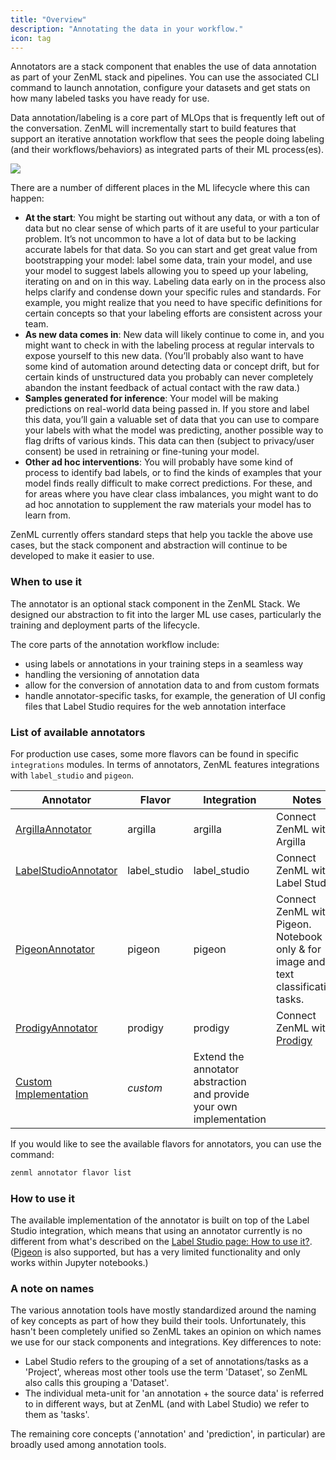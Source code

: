 ```yaml
---
title: "Overview"
description: "Annotating the data in your workflow."
icon: tag
---
```


Annotators are a stack component that enables the use of data annotation as part of your ZenML stack and pipelines. You can use the associated CLI command to launch annotation, configure your datasets and get stats on how many labeled tasks you have ready for use.

Data annotation/labeling is a core part of MLOps that is frequently left out of the conversation. ZenML will incrementally start to build features that support an iterative annotation workflow that sees the people doing labeling (and their workflows/behaviors) as integrated parts of their ML process(es).

<Frame caption="When and where to annotate.">
  <img src="/images/stack-components/stack-components-34.png"/>
</Frame>



There are a number of different places in the ML lifecycle where this can happen:

* **At the start**: You might be starting out without any data, or with a ton of data but no clear sense of which parts of it are useful to your particular problem. It’s not uncommon to have a lot of data but to be lacking accurate labels for that data. So you can start and get great value from bootstrapping your model: label some data, train your model, and use your model to suggest labels allowing you to speed up your labeling, iterating on and on in this way. Labeling data early on in the process also helps clarify and condense down your specific rules and standards. For example, you might realize that you need to have specific definitions for certain concepts so that your labeling efforts are consistent across your team.
* **As new data comes in**: New data will likely continue to come in, and you might want to check in with the labeling process at regular intervals to expose yourself to this new data. (You’ll probably also want to have some kind of automation around detecting data or concept drift, but for certain kinds of unstructured data you probably can never completely abandon the instant feedback of actual contact with the raw data.)
* **Samples generated for inference**: Your model will be making predictions on real-world data being passed in. If you store and label this data, you’ll gain a valuable set of data that you can use to compare your labels with what the model was predicting, another possible way to flag drifts of various kinds. This data can then (subject to privacy/user consent) be used in retraining or fine-tuning your model.
* **Other ad hoc interventions**: You will probably have some kind of process to identify bad labels, or to find the kinds of examples that your model finds really difficult to make correct predictions. For these, and for areas where you have clear class imbalances, you might want to do ad hoc annotation to supplement the raw materials your model has to learn from.

ZenML currently offers standard steps that help you tackle the above use cases, but the stack component and abstraction will continue to be developed to make it easier to use.

### When to use it

The annotator is an optional stack component in the ZenML Stack. We designed our abstraction to fit into the larger ML use cases, particularly the training and deployment parts of the lifecycle.

The core parts of the annotation workflow include:

* using labels or annotations in your training steps in a seamless way
* handling the versioning of annotation data
* allow for the conversion of annotation data to and from custom formats
* handle annotator-specific tasks, for example, the generation of UI config files that Label Studio requires for the web annotation interface

### List of available annotators

For production use cases, some more flavors can be found in specific `integrations` modules. In terms of annotators, ZenML features integrations with `label_studio` and `pigeon`.

| Annotator                                                         | Flavor        | Integration                                                          | Notes                                                                               |
| ----------------------------------------------------------------- | ------------- | -------------------------------------------------------------------- | ----------------------------------------------------------------------------------- |
| [ArgillaAnnotator](/latest/versions/0.66.0/stack-components/annotators/argilla)          | argilla       | argilla                                                              | Connect ZenML with Argilla                                                          |
| [LabelStudioAnnotator](/latest/versions/0.66.0/stack-components/annotators/label-studio) | label\_studio | label\_studio                                                        | Connect ZenML with Label Studio                                                     |
| [PigeonAnnotator](/latest/versions/0.66.0/stack-components/annotators/pigeon)            | pigeon        | pigeon                                                               | Connect ZenML with Pigeon. Notebook only & for image and text classification tasks. |
| [ProdigyAnnotator](/latest/versions/0.66.0/stack-components/annotators/prodigy)          | prodigy       | prodigy                                                              | Connect ZenML with [Prodigy](https://prodi.gy/)                                     |
| [Custom Implementation](/latest/versions/0.66.0/stack-components/annotators/custom)      | _custom_      | Extend the annotator abstraction and provide your own implementation |                                                                                     |

If you would like to see the available flavors for annotators, you can use the command:

```bash
zenml annotator flavor list
```

### How to use it

The available implementation of the annotator is built on top of the Label Studio integration, which means that using an annotator currently is no different from what's described on the [Label Studio page: How to use it?](/latest/versions/0.66.0/stack-components/annotators/label-studio#how-do-you-use-it). ([Pigeon](/latest/versions/0.66.0/stack-components/annotators/pigeon) is also supported, but has a very limited functionality and only works within Jupyter notebooks.)

### A note on names

The various annotation tools have mostly standardized around the naming of key concepts as part of how they build their tools. Unfortunately, this hasn't been completely unified so ZenML takes an opinion on which names we use for our stack components and integrations. Key differences to note:

* Label Studio refers to the grouping of a set of annotations/tasks as a 'Project', whereas most other tools use the term 'Dataset', so ZenML also calls this grouping a 'Dataset'.
* The individual meta-unit for 'an annotation + the source data' is referred to in different ways, but at ZenML (and with Label Studio) we refer to them as 'tasks'.

The remaining core concepts ('annotation' and 'prediction', in particular) are broadly used among annotation tools.

